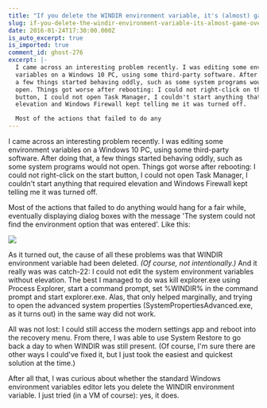 ```yaml
---
title: "If you delete the WINDIR environment variable, it's (almost) game over"
slug: if-you-delete-the-windir-environment-variable-its-almost-game-over
date: 2016-01-24T17:30:00.000Z
is_auto_excerpt: true
is_imported: true
comment_id: ghost-276
excerpt: |-
  I came across an interesting problem recently. I was editing some environment
  variables on a Windows 10 PC, using some third-party software. After doing that,
  a few things started behaving oddly, such as some system programs would not
  open. Things got worse after rebooting: I could not right-click on the start
  button, I could not open Task Manager, I couldn't start anything that required
  elevation and Windows Firewall kept telling me it was turned off.

  Most of the actions that failed to do any
---
```


I came across an interesting problem recently. I was editing some environment
variables on a Windows 10 PC, using some third-party software. After doing that,
a few things started behaving oddly, such as some system programs would not
open. Things got worse after rebooting: I could not right-click on the start
button, I could not open Task Manager, I couldn't start anything that required
elevation and Windows Firewall kept telling me it was turned off.

Most of the actions that failed to do anything would hang for a fair while,
eventually displaying dialog boxes with the message 'The system could not find
the environment option that was entered'. Like this:

![](./windir.png)

As it turned out, the cause of all these problems was that WINDIR environment
variable had been deleted. _(Of course, not intentionally.)_ And it really was
was catch-22: I could not edit the system environment variables without
elevation. The best I managed to do was kill explorer.exe using Process
Explorer, start a command prompt, set %WINDIR% in the command prompt and start
explorer.exe. Alas, that only helped marginally, and trying to open the advanced
system properties (SystemPropertiesAdvanced.exe, as it turns out) in the same
way did not work.

All was not lost: I could still access the modern settings app and reboot into
the recovery menu. From there, I was able to use System Restore to go back a day
to when WINDIR was still present. (Of course, I'm sure there are other ways I
could've fixed it, but I just took the easiest and quickest solution at the
time.)

After all that, I was curious about whether the standard Windows environment
variables editor lets you delete the WINDIR environment variable. I just tried
(in a VM of course): yes, it does.
